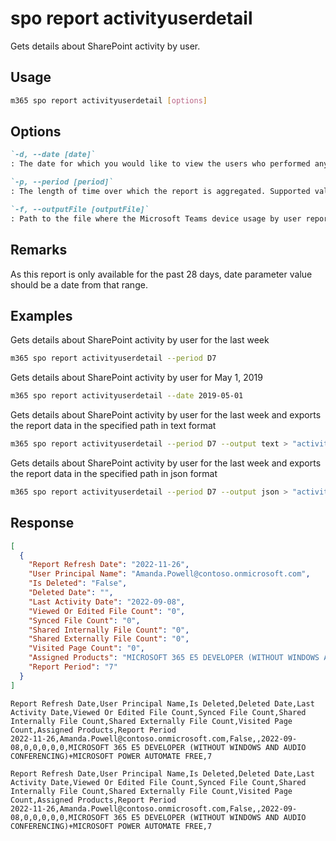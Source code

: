 
# spo report activityuserdetail

Gets details about SharePoint activity by user.

## Usage

```sh
m365 spo report activityuserdetail [options]
```

## Options

```md defintion-list
`-d, --date [date]`
: The date for which you would like to view the users who performed any activity. Supported date format is `YYYY-MM-DD`. Specify either `date` or `period`, but not both.

`-p, --period [period]`
: The length of time over which the report is aggregated. Supported values `D7`, `D30`, `D90`, `D180`. Specify either `date` or `period`, but not both.

`-f, --outputFile [outputFile]`
: Path to the file where the Microsoft Teams device usage by user report should be stored in.
```

<Global />

## Remarks

As this report is only available for the past 28 days, date parameter value should be a date from that range.

## Examples

Gets details about SharePoint activity by user for the last week

```sh
m365 spo report activityuserdetail --period D7
```

Gets details about SharePoint activity by user for May 1, 2019

```sh
m365 spo report activityuserdetail --date 2019-05-01
```

Gets details about SharePoint activity by user for the last week and exports the report data in the specified path in text format

```sh
m365 spo report activityuserdetail --period D7 --output text > "activityuserdetail.txt"
```

Gets details about SharePoint activity by user for the last week and exports the report data in the specified path in json format

```sh
m365 spo report activityuserdetail --period D7 --output json > "activityuserdetail.json"
```

## Response

<Tabs>
  <TabItem value="json" label="JSON">

  ```json
  [
    {
      "Report Refresh Date": "2022-11-26",
      "User Principal Name": "Amanda.Powell@contoso.onmicrosoft.com",
      "Is Deleted": "False",
      "Deleted Date": "",
      "Last Activity Date": "2022-09-08",
      "Viewed Or Edited File Count": "0",
      "Synced File Count": "0",
      "Shared Internally File Count": "0",
      "Shared Externally File Count": "0",
      "Visited Page Count": "0",
      "Assigned Products": "MICROSOFT 365 E5 DEVELOPER (WITHOUT WINDOWS AND AUDIO CONFERENCING)+MICROSOFT POWER AUTOMATE FREE",
      "Report Period": "7"
    }
  ]
  ```

  </TabItem>
  <TabItem value="text" label="Text">

  ```text
  Report Refresh Date,User Principal Name,Is Deleted,Deleted Date,Last Activity Date,Viewed Or Edited File Count,Synced File Count,Shared Internally File Count,Shared Externally File Count,Visited Page Count,Assigned Products,Report Period
  2022-11-26,Amanda.Powell@contoso.onmicrosoft.com,False,,2022-09-08,0,0,0,0,0,MICROSOFT 365 E5 DEVELOPER (WITHOUT WINDOWS AND AUDIO CONFERENCING)+MICROSOFT POWER AUTOMATE FREE,7
  ```

  </TabItem>
  <TabItem value="csv" label="CSV">

  ```csv
  Report Refresh Date,User Principal Name,Is Deleted,Deleted Date,Last Activity Date,Viewed Or Edited File Count,Synced File Count,Shared Internally File Count,Shared Externally File Count,Visited Page Count,Assigned Products,Report Period
  2022-11-26,Amanda.Powell@contoso.onmicrosoft.com,False,,2022-09-08,0,0,0,0,0,MICROSOFT 365 E5 DEVELOPER (WITHOUT WINDOWS AND AUDIO CONFERENCING)+MICROSOFT POWER AUTOMATE FREE,7
  ```

  </TabItem>
</Tabs>
